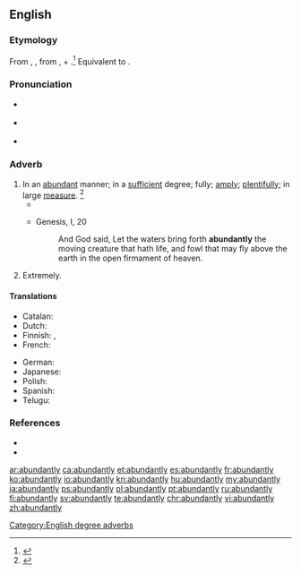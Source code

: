 ==English==

===Etymology===
From {{etyl|enm|en}} {{term|abundauntly|lang=enm}}, {{term|habundauntly|lang=enm}}, from {{etyl|enm|en}} {{term|abundaunt|lang=enm}}, {{term|habundaunt|lang=enm}} + {{term|-ly||in a specified manner|lang=enm}}.<ref name=WI3>{{R:MW3 1976|page=8}}</ref> Equivalent to {{suffix|abundant|ly|lang=en}}.

===Pronunciation===
* {{a|RP}} {{IPA|/əˈbʌn.dn̩t.li/|lang=en}}
* {{a|US}} {{IPA|/əˈbʌn.dn̩t.li/|/əˈbn̩.dn̩t.li/|lang=en}}
* {{audio|en-us-abundantly.ogg|Audio (US)|lang=en}}

===Adverb===
{{en-adv}}

# In an [[abundant]] manner; in a [[sufficient]] degree; fully; [[amply]]; [[plentifully]]; in large [[measure]]. {{defdate|First attested around 1350 to 1470.}}<ref name=SOED>{{R:SOED5|page=10}}</ref>
#* {{quote-news|year=2012|date=May 26 2012|author=Phil McNulty|title=Norway 0-1 England|work=BBC Sport|url=http://www.bbc.co.uk/sport/0/football/18184726|page=|passage=Hodgson also has Wayne Rooney to call on once he has served a two-match suspension at the start of the tournament - and it is '''abundantly''' clear England will rely as heavily as ever on his ability to shape the outcome of important games.}}
#* {{RQ:AV}} Genesis, I, 20
#*: And God said, Let the waters bring forth '''abundantly''' the moving creature that hath life, and fowl that may fly above the earth in the open firmament of heaven.
# Extremely.

====Translations====
{{trans-top|in an abundant manner}}
* Catalan: {{t+|ca|abundantment}}
* Dutch: {{t+|nl|overvloedig}}
* Finnish: {{t+|fi|runsaasti}}, {{t|fi|yllin kyllin}}
* French: {{t+|fr|abondamment}}
{{trans-mid}}
* German: {{t+|de|reichlich}}
* Japanese: {{t+|ja|多量|alt=多量に|tr=taryō ni}}
* Polish: {{t+|pl|obficie}}
* Spanish: {{t+|es|abundantemente}}
* Telugu: {{t+|te|విరివిగా|tr=virivigā}}
{{trans-bottom}}

===References===
<references/>
* {{R:Century 1911}}
* {{R:Webster 1913}}

[[Category:English degree adverbs]]

[[ar:abundantly]]
[[ca:abundantly]]
[[et:abundantly]]
[[es:abundantly]]
[[fr:abundantly]]
[[ko:abundantly]]
[[io:abundantly]]
[[kn:abundantly]]
[[hu:abundantly]]
[[my:abundantly]]
[[ja:abundantly]]
[[ps:abundantly]]
[[pl:abundantly]]
[[pt:abundantly]]
[[ru:abundantly]]
[[fi:abundantly]]
[[sv:abundantly]]
[[te:abundantly]]
[[chr:abundantly]]
[[vi:abundantly]]
[[zh:abundantly]]